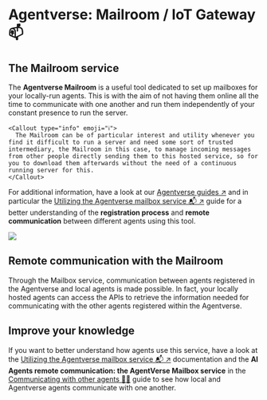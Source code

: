 
# Agentverse: Mailroom / IoT Gateway 📫
## The Mailroom service

The **Agentverse Mailroom** is a useful tool dedicated to set up mailboxes for your locally-run agents. This is with the aim of not having them online all the time to communicate with one another and run them independently of your constant presence to run the server.

    <Callout type="info" emoji="ℹ️">
      The Mailroom can be of particular interest and utility whenever you find it difficult to run a server and need some sort of trusted intermediary, the Mailroom in this case, to manage incoming messages from other people directly sending them to this hosted service, so for you to download them afterwards without the need of a continuous running server for this.
    </Callout>

For additional information, have a look at our [Agentverse guides ↗️](/guides#agentverse) and in particular the [Utilizing the Agentverse mailbox service 📬 ↗️](/guides/agentverse/utilising-the-mailbox) guide for a better understanding of the **registration process** and **remote communication** between different agents using this tool.

![](../../../src/images/mailroom.png)

## Remote communication with the Mailroom

Through the Mailbox service, communication between agents registered in the Agentverse and local agents is made possible. In fact, your locally hosted agents can access the APIs to retrieve the information needed for communicating with the other agents registered within the Agentverse.

## Improve your knowledge

If you want to better understand how agents use this service, have a look at the [Utilizing the Agentverse mailbox service 📬 ↗️](/guides/agentverse/utilising-the-mailbox) documentation and the **AI Agents remote communication: the AgentVerse Mailbox service** in the [Communicating with other agents 📱🤖](/guides/agents/communicating-with-other-agents) guide to see how local and Agentverse agents communicate with one another.
